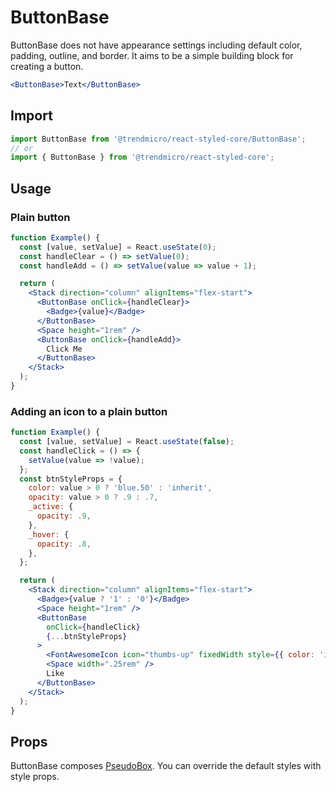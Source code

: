 # ButtonBase

ButtonBase does not have appearance settings including default color, padding, outline, and border. It aims to be a simple building block for creating a button.

```jsx disabled
<ButtonBase>Text</ButtonBase>
```

## Import

```js
import ButtonBase from '@trendmicro/react-styled-core/ButtonBase';
// or
import { ButtonBase } from '@trendmicro/react-styled-core';
```

## Usage

### Plain button

```jsx
function Example() {
  const [value, setValue] = React.useState(0);
  const handleClear = () => setValue(0);
  const handleAdd = () => setValue(value => value + 1);

  return (
    <Stack direction="column" alignItems="flex-start">
      <ButtonBase onClick={handleClear}>
        <Badge>{value}</Badge>
      </ButtonBase>
      <Space height="1rem" />
      <ButtonBase onClick={handleAdd}>
        Click Me
      </ButtonBase>
    </Stack>
  );
}
```

### Adding an icon to a plain button

```jsx
function Example() {
  const [value, setValue] = React.useState(false);
  const handleClick = () => {
    setValue(value => !value);
  };
  const btnStyleProps = {
    color: value > 0 ? 'blue.50' : 'inherit',
    opacity: value > 0 ? .9 : .7,
    _active: {
      opacity: .9,
    },
    _hover: {
      opacity: .8,
    },
  };

  return (
    <Stack direction="column" alignItems="flex-start">
      <Badge>{value ? '1' : '0'}</Badge>
      <Space height="1rem" />
      <ButtonBase
        onClick={handleClick}
        {...btnStyleProps}
      >
        <FontAwesomeIcon icon="thumbs-up" fixedWidth style={{ color: 'inherit' }} />
        <Space width=".25rem" />
        Like
      </ButtonBase>
    </Stack>
  );
}
```

## Props

ButtonBase composes [PseudoBox](./pseudobox). You can override the default styles with style props.
